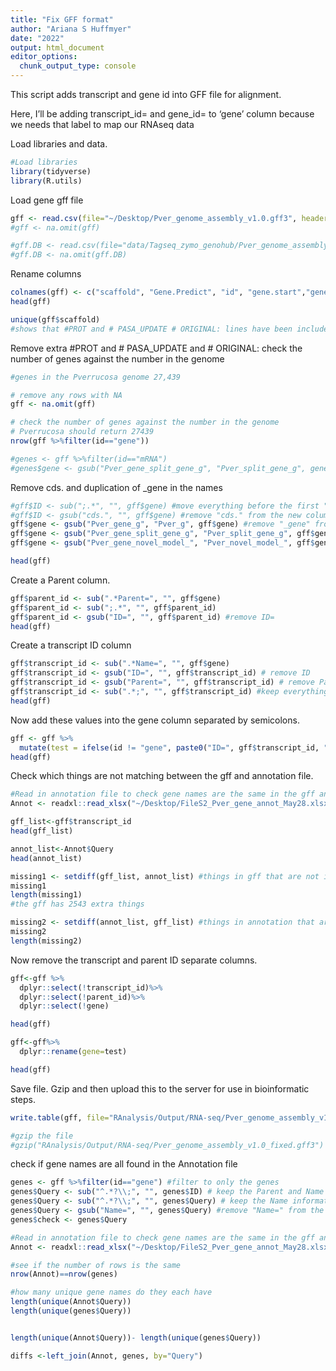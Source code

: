 ```yaml
---
title: "Fix GFF format"
author: "Ariana S Huffmyer"
date: "2022"
output: html_document
editor_options: 
  chunk_output_type: console
---
```

This script adds transcript and gene id into GFF file for alignment.  

Here, I'll be adding transcript_id= and gene_id= to 'gene' column because we needs that label to map our RNAseq data  

Load libraries and data. 
```r
#Load libraries
library(tidyverse)
library(R.utils)
```

Load  gene gff file

```r
gff <- read.csv(file="~/Desktop/Pver_genome_assembly_v1.0.gff3", header=FALSE, sep="\t", skip=1) 
#gff <- na.omit(gff)

#gff.DB <- read.csv(file="data/Tagseq_zymo_genohub/Pver_genome_assembly_v1.0_modified.gff3", header=FALSE, sep="\t", skip=1) 
#gff.DB <- na.omit(gff.DB)
```

Rename columns 
```r
colnames(gff) <- c("scaffold", "Gene.Predict", "id", "gene.start","gene.stop", "pos1", "pos2","pos3", "gene")
head(gff)

unique(gff$scaffold)
#shows that #PROT and # PASA_UPDATE # ORIGINAL: lines have been included but only have information in column 1 scaffold
```

Remove extra #PROT and # PASA_UPDATE and # ORIGINAL:
check the number of genes against the number in the genome
```r
#genes in the Pverrucosa genome 27,439

# remove any rows with NA
gff <- na.omit(gff)

# check the number of genes against the number in the genome
# Pverrucosa should return 27439
nrow(gff %>%filter(id=="gene"))

#genes <- gff %>%filter(id=="mRNA")
#genes$gene <- gsub("Pver_gene_split_gene_g", "Pver_split_gene_g", genes$gene) #remove extra "_gene_" from name

```

Remove cds. and duplication of _gene in the names
```r
#gff$ID <- sub(";.*", "", gff$gene) #move everything before the first ";" to a new column
#gff$ID <- gsub("cds.", "", gff$gene) #remove "cds." from the new column
gff$gene <- gsub("Pver_gene_g", "Pver_g", gff$gene) #remove "_gene" from the new column
gff$gene <- gsub("Pver_gene_split_gene_g", "Pver_split_gene_g", gff$gene) #remove extra "_gene_" from name
gff$gene <- gsub("Pver_gene_novel_model_", "Pver_novel_model_", gff$gene) #remove extra "_gene_" from name

head(gff)
```

Create a Parent column. 
```r
gff$parent_id <- sub(".*Parent=", "", gff$gene)
gff$parent_id <- sub(";.*", "", gff$parent_id)
gff$parent_id <- gsub("ID=", "", gff$parent_id) #remove ID= 
head(gff)
```

Create a transcript ID column
```r
gff$transcript_id <- sub(".*Name=", "", gff$gene)
gff$transcript_id <- gsub("ID=", "", gff$transcript_id) # remove ID
gff$transcript_id <- gsub("Parent=", "", gff$transcript_id) # remove Parent
gff$transcript_id <- sub(".*;", "", gff$transcript_id) #keep everything after semi colon
head(gff)
```

Now add these values into the gene column separated by semicolons.  

```r
gff <- gff %>% 
  mutate(test = ifelse(id != "gene", paste0("ID=", gff$transcript_id, ";parent_id=", gff$parent_id),  paste0(gene)))
head(gff)
```

Check which things are not matching between the gff and annotation file. 
```r
#Read in annotation file to check gene names are the same in the gff and the "Query" column of the annotation
Annot <- readxl::read_xlsx("~/Desktop/FileS2_Pver_gene_annot_May28.xlsx", skip=4) 

gff_list<-gff$transcript_id
head(gff_list)

annot_list<-Annot$Query
head(annot_list)

missing1 <- setdiff(gff_list, annot_list) #things in gff that are not in annotation
missing1
length(missing1)
#the gff has 2543 extra things 

missing2 <- setdiff(annot_list, gff_list) #things in annotation that are not in gff
missing2
length(missing2)

```

Now remove the transcript and parent ID separate columns.  

```r
gff<-gff %>%
  dplyr::select(!transcript_id)%>%
  dplyr::select(!parent_id)%>%
  dplyr::select(!gene)

head(gff)

gff<-gff%>%
  dplyr::rename(gene=test)

head(gff)
```

Save file. Gzip and then upload this to the server for use in bioinformatic steps.  
```r
write.table(gff, file="RAnalysis/Output/RNA-seq/Pver_genome_assembly_v1.0_fixed.gff3", sep="\t", col.names = FALSE, row.names=FALSE, quote=FALSE)

#gzip the file 
#gzip("RAnalysis/Output/RNA-seq/Pver_genome_assembly_v1.0_fixed.gff3")
```







check if gene names are all found in the Annotation file
```r
genes <- gff %>%filter(id=="gene") #filter to only the genes
genes$Query <- sub("^.*?\\;", "", genes$ID) # keep the Parent and Name information
genes$Query <- sub("^.*?\\;", "", genes$Query) # keep the Name information
genes$Query <- gsub("Name=", "", genes$Query) #remove "Name=" from the column
genes$check <- genes$Query

#Read in annotation file to check gene names are the same in the gff and the "Query" column of the annotation
Annot <- readxl::read_xlsx("~/Desktop/FileS2_Pver_gene_annot_May28.xlsx", skip=4) 

#see if the number of rows is the same
nrow(Annot)==nrow(genes)

#how many unique gene names do they each have
length(unique(Annot$Query))
length(unique(genes$Query))


length(unique(Annot$Query))- length(unique(genes$Query))

diffs <-left_join(Annot, genes, by="Query")


```




